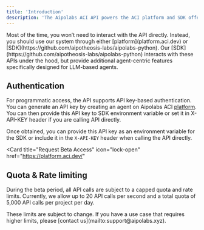 ```yaml
---
title: 'Introduction'
description: 'The Aipolabs ACI API powers the ACI platform and SDK offered by Aipolabs.'
---
```


<Note>
  Most of the time, you won’t need to interact with the API directly. Instead, you should use our system through either [platform](platform.aci.dev) or [SDK](https://github.com/aipotheosis-labs/aipolabs-python). 
</Note>

<Note>
  Our [SDK](https://github.com/aipotheosis-labs/aipolabs-python) interacts with these APIs under the hood, but provide additional agent-centric features specifically designed for LLM-based agents.
</Note>

## Authentication
For programmatic access, the API supports API key-based authentication. You can generate an API key by creating an agent on Aipolabs ACI [platform](platform.aci.dev).
You can then provide this API key to SDK environment variable or set it in X-API-KEY header if you are calling API directly.

Once obtained, you can provide this API key as an environment variable for the SDK or include it in the `X-API-KEY` header when calling the API directly.

<Card
  title="Request Beta Access"
  icon="lock-open"
  href="https://platform.aci.dev/"
>
</Card>

## Quota & Rate limiting

During the beta period, all API calls are subject to a capped quota and rate limits. Currently, we allow up to 20 API calls per second and a total quota of 5,000 API calls per project per day.

<Note>
These limits are subject to change. If you have a use case that requires higher limits, please [contact us](mailto:support@aipolabs.xyz).
</Note>


